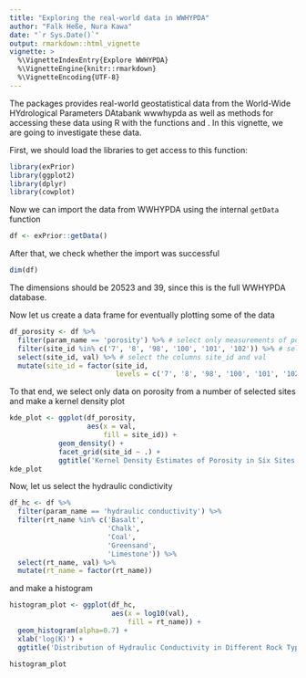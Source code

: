 ```yaml
---
title: "Exploring the real-world data in WWHYPDA"
author: "Falk Heße, Nura Kawa"
date: "`r Sys.Date()`"
output: rmarkdown::html_vignette
vignette: >
  %\VignetteIndexEntry{Explore WWHYPDA}
  %\VignetteEngine{knitr::rmarkdown}
  %\VignetteEncoding{UTF-8}
---
```


The \pkg{exPrior} packages provides real-world geostatistical data from the World-Wide HYdrological Parameters DAtabank wwwhypda as well as methods for accessing these data using R with the functions \texttt{viewInfo()} and \texttt{getData()}. In this vignette, we are going to investigate these data.

First, we should load the libraries to get access to this function:

```r
library(exPrior)
library(ggplot2)
library(dplyr)
library(cowplot)
```

Now we can import the data from WWHYPDA using the internal `getData` function

```r
df <- exPrior::getData()
```

After that, we check whether the import was successful

```r
dim(df)
```

The dimensions should be 20523 and 39, since this is the full WWHYPDA database.

Now let us create a data frame for eventually plotting some of the data

```r
df_porosity <- df %>%
  filter(param_name == 'porosity') %>% # select only measurements of porosity
  filter(site_id %in% c('7', '8', '98', '100', '101', '102')) %>% # select these site IDs
  select(site_id, val) %>% # select the columns site_id and val
  mutate(site_id = factor(site_id,
                          levels = c('7', '8', '98', '100', '101', '102'))) # make site_id a factor
```

To that end, we select only data on porosity from a number of selected sites and make a kernel density plot

```r
kde_plot <- ggplot(df_porosity,
                   aes(x = val,
                       fill = site_id)) +
            geom_density() +
            facet_grid(site_id ~ .) + 
            ggtitle('Kernel Density Estimates of Porosity in Six Sites')
kde_plot
```

Now, let us select the hydraulic condictivity 

```r
df_hc <- df %>%
  filter(param_name == 'hydraulic conductivity') %>% 
  filter(rt_name %in% c('Basalt',
                        'Chalk',
                        'Coal',
                        'Greensand',
                        'Limestone')) %>%
  select(rt_name, val) %>%
  mutate(rt_name = factor(rt_name))
```

and make a histogram 

```r
histogram_plot <- ggplot(df_hc,
                         aes(x = log10(val),
                             fill = rt_name)) +
  geom_histogram(alpha=0.7) +
  xlab('log(K)') +
  ggtitle('Distribution of Hydraulic Conductivity in Different Rock Types')

histogram_plot
```


